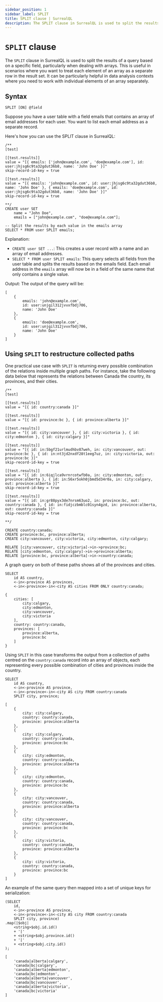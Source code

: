 ```yaml
---
sidebar_position: 1
sidebar_label: SPLIT
title: SPLIT clause | SurrealQL
description: The SPLIT clause in SurrealQL is used to split the results of a query based on a specific field, particularly when dealing with arrays.
---
```


# `SPLIT` clause

The `SPLIT` clause in SurrealQL is used to split the results of a query based on a specific field, particularly when dealing with arrays. This is useful in scenarios where you want to treat each element of an array as a separate row in the result set. It can be particularly helpful in data analysis contexts where you need to work with individual elements of an array separately.

## Syntax

```syntax title="Clause Syntax"
SPLIT [ON] @field
```

Suppose you have a user table with a field emails that contains an array of email addresses for each user. You want to list each email address as a separate record.

Here's how you can use the SPLIT clause in SurrealQL:

```surql
/**
[test]

[[test.results]]
value = "[{ emails: ['john@example.com', 'doe@example.com'], id: user:jhjsg6c9ta32gdut36b8, name: 'John Doe' }]"
skip-record-id-key = true

[[test.results]]
value = "[{ emails: 'john@example.com', id: user:jhjsg6c9ta32gdut36b8, name: 'John Doe' }, { emails: 'doe@example.com', id: user:jhjsg6c9ta32gdut36b8, name: 'John Doe' }]"
skip-record-id-key = true

**/
CREATE user SET
    name = "John Doe",
    emails = ["john@example.com", "doe@example.com"];

-- Split the results by each value in the emails array
SELECT * FROM user SPLIT emails;
```

Explanation:
- `CREATE user SET ...`: This creates a user record with a name and an array of email addresses.
- `SELECT * FROM user SPLIT emails`: This query selects all fields from the user table and splits the results based on the emails field. Each email address in the `emails` array will now be in a field of the same name that only contains a single value.

Output:
The output of the query will be:

```surql
[
	{
		emails: 'john@example.com',
		id: user:unjgil312jvvxfbdj706,
		name: 'John Doe'
	},
	{
		emails: 'doe@example.com',
		id: user:unjgil312jvvxfbdj706,
		name: 'John Doe'
	}
]
```

## Using `SPLIT` to restructure collected paths

One practical use case with `SPLIT` is returning every possible combination of the relations inside multiple graph paths. For instance, take the following data below that represents the relations between Canada the country, its provinces, and their cities.

```surql
/**
[test]

[[test.results]]
value = "[{ id: country:canada }]"

[[test.results]]
value = "[{ id: province:bc }, { id: province:alberta }]"

[[test.results]]
value = "[{ id: city:vancouver }, { id: city:victoria }, { id: city:edmonton }, { id: city:calgary }]"

[[test.results]]
value = "[{ id: in:5bgf21urlmudhbv87weh, in: city:vancouver, out: province:bc }, { id: in:nt3jd2nxdf28t1eeg7uz, in: city:victoria, out: province:bc }]"
skip-record-id-key = true

[[test.results]]
value = "[{ id: in:6iqjlca9vrnrcotwfb0a, in: city:edmonton, out: province:alberta }, { id: in:56xr5okh0jbmd5d34r0a, in: city:calgary, out: province:alberta }]"
skip-record-id-key = true

[[test.results]]
value = "[{ id: in:gr88pyx3de7nrsm63uo2, in: province:bc, out: country:canada }, { id: in:fidjczbmblc01syn4gzd, in: province:alberta, out: country:canada }]"
skip-record-id-key = true

**/

CREATE country:canada;
CREATE province:bc, province:alberta;
CREATE city:vancouver, city:victoria, city:edmonton, city:calgary;

RELATE [city:vancouver, city:victoria]->in->province:bc;
RELATE [city:edmonton, city:calgary]->in->province:alberta;
RELATE [province:bc, province:alberta]->in->country:canada;
```

A graph query on both of these paths shows all of the provinces and cities.

```surql
SELECT 
    id AS country,
    <-in<-province AS provinces,
    <-in<-province<-in<-city AS cities FROM ONLY country:canada;
```

```surql title="Output"
{
	cities: [
		city:calgary,
		city:edmonton,
		city:vancouver,
		city:victoria
	],
	country: country:canada,
	provinces: [
		province:alberta,
		province:bc
	]
}
```

Using `SPLIT` in this case transforms the output from a collection of paths centred on the `country:canada` record into an array of objects, each representing every possible combination of cities and provinces inside the country.

```surql
SELECT
    id AS country,
    <-in<-province AS province,
    <-in<-province<-in<-city AS city FROM country:canada
    SPLIT city, province;
```

```surql title="Output"
[
	{
		city: city:calgary,
		country: country:canada,
		province: province:alberta
	},
	{
		city: city:calgary,
		country: country:canada,
		province: province:bc
	},
	{
		city: city:edmonton,
		country: country:canada,
		province: province:alberta
	},
	{
		city: city:edmonton,
		country: country:canada,
		province: province:bc
	},
	{
		city: city:vancouver,
		country: country:canada,
		province: province:alberta
	},
	{
		city: city:vancouver,
		country: country:canada,
		province: province:bc
	},
	{
		city: city:victoria,
		country: country:canada,
		province: province:alberta
	},
	{
		city: city:victoria,
		country: country:canada,
		province: province:bc
	}
]
```

An example of the same query then mapped into a set of unique keys for serialization:

```surql
(SELECT
    id,
    <-in<-province AS province,
    <-in<-province<-in<-city AS city FROM country:canada
    SPLIT city, province)
.map(|$obj| 
    <string>$obj.id.id() 
    + '|' 
    + <string>$obj.province.id() 
    + '|' 
    + <string>$obj.city.id()
);
```

```surql title="Output"
[
	'canada|alberta|calgary',
	'canada|bc|calgary',
	'canada|alberta|edmonton',
	'canada|bc|edmonton',
	'canada|alberta|vancouver',
	'canada|bc|vancouver',
	'canada|alberta|victoria',
	'canada|bc|victoria'
]
```